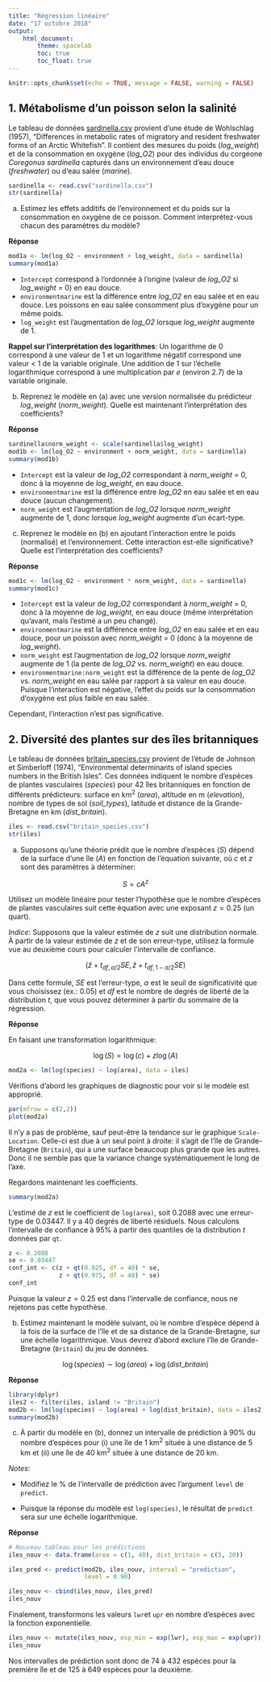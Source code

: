 ```yaml
---
title: "Régression linéaire"
date: "17 octobre 2018"
output: 
    html_document:
        theme: spacelab
        toc: true
        toc_float: true
---
```


```r
knitr::opts_chunk$set(echo = TRUE, message = FALSE, warning = FALSE)
```

## 1. Métabolisme d'un poisson selon la salinité

Le tableau de données [sardinella.csv](sardinella.csv) provient d'une étude de Wohlschlag (1957), "Differences in metabolic rates of migratory and resident freshwater forms of an Arctic Whitefish". Il contient des mesures du poids (*log_weight*) et de la consommation en oxygène (*log_O2*) pour des individus du corgéone *Coregonus sardinella* capturés dans un environnement d'eau douce (*freshwater*) ou d'eau salée (*marine*).

```r
sardinella <- read.csv("sardinella.csv")
str(sardinella)
```

a) Estimez les effets additifs de l'environnement et du poids sur la consommation en oxygène de ce poisson. Comment interprétez-vous chacun des paramètres du modèle?

**Réponse**

```r
mod1a <- lm(log_O2 ~ environment + log_weight, data = sardinella)
summary(mod1a)
```

- `Intercept` correspond à l'ordonnée à l'origine (valeur de *log_O2* si *log_weight* = 0) en eau douce.
- `environmentmarine` est la différence entre *log_O2* en eau salée et en eau douce. Les poissons en eau salée consomment plus d'oxygène pour un même poids.
- `log_weight` est l'augmentation de *log_O2* lorsque *log_weight* augmente de 1.

**Rappel sur l'interprétation des logarithmes**: Un logarithme de 0 correspond à une valeur de 1 et un logarithme négatif correspond une valeur < 1 de la variable originale. Une addition de 1 sur l'échelle logarithmique correspond à une multiplication par *e* (environ 2.7) de la variable originale.


b) Reprenez le modèle en (a) avec une version normalisée du prédicteur *log_weight* (*norm_weight*). Quelle est maintenant l'interprétation des coefficients?

**Réponse**

```r
sardinella$norm_weight <- scale(sardinella$log_weight)
mod1b <- lm(log_O2 ~ environment + norm_weight, data = sardinella)
summary(mod1b)
```

- `Intercept` est la valeur de *log_O2* correspondant à *norm_weight* = 0, donc à la moyenne de *log_weight*, en eau douce.
- `environmentmarine` est la différence entre *log_O2* en eau salée et en eau douce (aucun changement). 
- `norm_weight` est l'augmentation de *log_O2* lorsque *norm_weight* augmente de 1, donc lorsque *log_weight* augmente d'un écart-type.


c) Reprenez le modèle en (b) en ajoutant l'interaction entre le poids (normalisé) et l'environnement. Cette interaction est-elle significative? Quelle est l'interprétation des coefficients?

**Réponse**

```r
mod1c <- lm(log_O2 ~ environment * norm_weight, data = sardinella)
summary(mod1c)
```

- `Intercept` est la valeur de *log_O2* correspondant à *norm_weight* = 0, donc à la moyenne de *log_weight*, en eau douce (même interprétation qu'avant, mais l'estimé a un peu changé).
- `environmentmarine` est la différence entre *log_O2* en eau salée et en eau douce, pour un poisson avec *norm_weight* = 0 (donc à la moyenne de *log_weight*).
- `norm_weight` est l'augmentation de *log_O2* lorsque *norm_weight* augmente de 1 (la pente de *log_O2* vs. *norm_weight*) en eau douce.
- `environmentmarine:norm_weight` est la différence de la pente de *log_O2* vs. *norm_weight* en eau salée par rapport à sa valeur en eau douce. Puisque l'interaction est négative, l'effet du poids sur la consommation d'oxygène est plus faible en eau salée.

Cependant, l'interaction n'est pas significative.


## 2. Diversité des plantes sur des îles britanniques

Le tableau de données [britain_species.csv](britain_species.csv) provient de l'étude de Johnson et Simberloff (1974), "Environmental determinants of island species numbers in the British Isles". Ces données indiquent le nombre d'espèces de plantes vasculaires (*species*) pour 42 îles britanniques en fonction de différents prédicteurs: surface en km$^2$ (*area*), altitude en m (*elevation*), nombre de types de sol (*soil_types*), latitude et distance de la Grande-Bretagne en km (*dist_britain*). 

```r
iles <- read.csv("britain_species.csv")
str(iles)
```

a) Supposons qu'une théorie prédit que le nombre d'espèces ($S$) dépend de la surface d'une île ($A$) en fonction de l'équation suivante, où $c$ et $z$ sont des paramètres à déterminer:

$$ S = c A^z $$

Utilisez un modèle linéaire pour tester l'hypothèse que le nombre d'espèces de plantes vasculaires suit cette équation avec une exposant $z = 0.25$ (un quart).

*Indice*: Supposons que la valeur estimée de $z$ suit une distribution normale. À partir de la valeur estimée de $z$ et de son erreur-type, utilisez la formule vue au deuxième cours pour calculer l'intervalle de confiance. 

$$ (\hat{z} + t_{df, \alpha/2} SE, \hat{z} + t_{df, 1-\alpha/2} SE) $$

Dans cette formule, $SE$ est l'erreur-type, $\alpha$ est le seuil de significativité que vous choisissez (ex.: 0.05) et $df$ est le nombre de degrés de liberté de la distribution $t$, que vous pouvez déterminer à partir du sommaire de la régression.

**Réponse**

En faisant une transformation logarithmique:

$$ \log(S) = \log(c) + z \log(A) $$

```r
mod2a <- lm(log(species) ~ log(area), data = iles)
```

Vérifions d'abord les graphiques de diagnostic pour voir si le modèle est approprié.

```r
par(mfrow = c(2,2))
plot(mod2a)
```

Il n'y a pas de problème, sauf peut-être la tendance sur le graphique `Scale-Location`. Celle-ci est due à un seul point à droite: il s'agit de l'île de Grande-Bretagne (`Britain`), qui a une surface beaucoup plus grande que les autres. Donc il ne semble pas que la variance change systématiquement le long de l'axe.

Regardons maintenant les coefficients.

```r
summary(mod2a)
```

L'estimé de $z$ est le coefficient de `log(area)`, soit 0.2088 avec une erreur-type de 0.03447. Il y a 40 degrés de liberté résiduels. Nous calculons l'intervalle de confiance à 95% à partir des quantiles de la distribution $t$ données par `qt`.

```r
z <- 0.2088
se <- 0.03447
conf_int <- c(z + qt(0.025, df = 40) * se, 
              z + qt(0.975, df = 40) * se)
conf_int
```

Puisque la valeur $z = 0.25$ est dans l'intervalle de confiance, nous ne rejetons pas cette hypothèse.


b) Estimez maintenant le modèle suivant, où le nombre d'espèce dépend à la fois de la surface de l'île et de sa distance de la Grande-Bretagne, sur une échelle logarithmique. Vous devrez d'abord exclure l'île de Grande-Bretagne (`Britain`) du jeu de données.

$$ \log(species) \sim \log(area) + \log(dist\_britain) $$

**Réponse**

```r
library(dplyr)
iles2 <- filter(iles, island != "Britain")
mod2b <- lm(log(species) ~ log(area) + log(dist_britain), data = iles2)
summary(mod2b)
```

c) À partir du modèle en (b), donnez un intervalle de prédiction à 90% du nombre d'espèces pour (i) une île de 1 km$^2$ située à une distance de 5 km et (ii) une île de 40 km$^2$ située à une distance de 20 km.

*Notes*: 

- Modifiez le % de l'intervalle de prédiction avec l'argument `level` de `predict`.

- Puisque la réponse du modèle est `log(species)`, le résultat de `predict` sera sur une échelle logarithmique.

**Réponse**

```r
# Nouveau tableau pour les prédictions
iles_nouv <- data.frame(area = c(1, 40), dist_britain = c(5, 20))

iles_pred <- predict(mod2b, iles_nouv, interval = "prediction",
                     level = 0.90)

iles_nouv <- cbind(iles_nouv, iles_pred)
iles_nouv
```

Finalement, transformons les valeurs `lwr`et `upr` en nombre d'espèces avec la fonction exponentielle.

```r
iles_nouv <- mutate(iles_nouv, esp_min = exp(lwr), esp_max = exp(upr))
iles_nouv
```

Nos intervalles de prédiction sont donc de 74 à 432 espèces pour la première île et de 125 à 649 espèces pour la deuxième.


